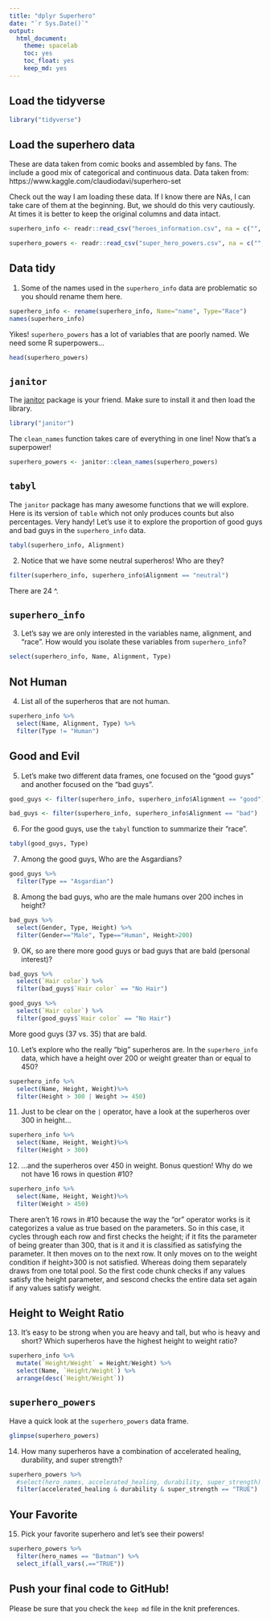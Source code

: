 ```yaml
---
title: "dplyr Superhero"
date: "`r Sys.Date()`"
output:
  html_document: 
    theme: spacelab
    toc: yes
    toc_float: yes
    keep_md: yes
---
```


## Load the tidyverse
```r
library("tidyverse")
```

## Load the superhero data
These are data taken from comic books and assembled by fans. The include a good mix of categorical and continuous data.  Data taken from: https://www.kaggle.com/claudiodavi/superhero-set  

Check out the way I am loading these data. If I know there are NAs, I can take care of them at the beginning. But, we should do this very cautiously. At times it is better to keep the original columns and data intact.  
```r
superhero_info <- readr::read_csv("heroes_information.csv", na = c("", "-99", "-"))
```

```r
superhero_powers <- readr::read_csv("super_hero_powers.csv", na = c("", "-99", "-"))
```

## Data tidy
1. Some of the names used in the `superhero_info` data are problematic so you should rename them here.  
```r
superhero_info <- rename(superhero_info, Name="name", Type="Race")
names(superhero_info)
```

Yikes! `superhero_powers` has a lot of variables that are poorly named. We need some R superpowers...
```r
head(superhero_powers)
```

## `janitor`
The [janitor](https://garthtarr.github.io/meatR/janitor.html) package is your friend. Make sure to install it and then load the library.  
```r
library("janitor")
```

The `clean_names` function takes care of everything in one line! Now that's a superpower!
```r
superhero_powers <- janitor::clean_names(superhero_powers)
```

## `tabyl`
The `janitor` package has many awesome functions that we will explore. Here is its version of `table` which not only produces counts but also percentages. Very handy! Let's use it to explore the proportion of good guys and bad guys in the `superhero_info` data.  

```r
tabyl(superhero_info, Alignment)
```

2. Notice that we have some neutral superheros! Who are they?
```r
filter(superhero_info, superhero_info$Alignment == "neutral")
```
There are 24 ^.


## `superhero_info`
3. Let's say we are only interested in the variables name, alignment, and "race". How would you isolate these variables from `superhero_info`?
```r
select(superhero_info, Name, Alignment, Type)
```

## Not Human
4. List all of the superheros that are not human.
```r
superhero_info %>%
  select(Name, Alignment, Type) %>%
  filter(Type != "Human")
```

## Good and Evil
5. Let's make two different data frames, one focused on the "good guys" and another focused on the "bad guys".
```r
good_guys <- filter(superhero_info, superhero_info$Alignment == "good")

```

```r
bad_guys <- filter(superhero_info, superhero_info$Alignment == "bad")

```

6. For the good guys, use the `tabyl` function to summarize their "race".
```r
tabyl(good_guys, Type)
```

7. Among the good guys, Who are the Asgardians?
```r
good_guys %>%
  filter(Type == "Asgardian")
```

8. Among the bad guys, who are the male humans over 200 inches in height?
```r
bad_guys %>%
  select(Gender, Type, Height) %>%
  filter(Gender=="Male", Type=="Human", Height>200)
```

9. OK, so are there more good guys or bad guys that are bald (personal interest)?
```r
bad_guys %>% 
  select(`Hair color`) %>%
  filter(bad_guys$`Hair color` == "No Hair")

good_guys %>% 
  select(`Hair color`) %>%
  filter(good_guys$`Hair color` == "No Hair")
```
More good guys (37 vs. 35) that are bald.


10. Let's explore who the really "big" superheros are. In the `superhero_info` data, which have a height over 200 or weight greater than or equal to 450?
```r
superhero_info %>%
  select(Name, Height, Weight)%>%
  filter(Height > 300 | Weight >= 450)
```

11. Just to be clear on the `|` operator,  have a look at the superheros over 300 in height...
```r
superhero_info %>%
  select(Name, Height, Weight)%>%
  filter(Height > 300)
```

12. ...and the superheros over 450 in weight. Bonus question! Why do we not have 16 rows in question #10?
```r
superhero_info %>%
  select(Name, Height, Weight)%>%
  filter(Weight > 450)
```
There aren't 16 rows in #10 because the way the "or" operator works is it categorizes a value as true based on the parameters. So in this case, it cycles through each row and first checks the height; if it fits the parameter of being greater than 300, that is it and it is classified as satisfying the parameter. It then moves on to the next row. It only moves on to the weight condition if height>300 is not satisfied. Whereas doing them separately draws from one total pool. So the first code chunk checks if any values satisfy the height parameter, and sescond checks the entire data set again if any values satisfy weight. 

## Height to Weight Ratio
13. It's easy to be strong when you are heavy and tall, but who is heavy and short? Which superheros have the highest height to weight ratio?
```r
superhero_info %>%
  mutate(`Height/Weight` = Height/Weight) %>%
  select(Name, `Height/Weight`) %>%
  arrange(desc(`Height/Weight`))
```

## `superhero_powers`
Have a quick look at the `superhero_powers` data frame.  
```r
glimpse(superhero_powers)
```

14. How many superheros have a combination of accelerated healing, durability, and super strength?
```r
superhero_powers %>%
  #select(hero_names, accelerated_healing, durability, super_strength) %>%
  filter(accelerated_healing & durability & super_strength == "TRUE")
```

## Your Favorite
15. Pick your favorite superhero and let's see their powers!
```r
superhero_powers %>%
  filter(hero_names == "Batman") %>%
  select_if(all_vars(.=="TRUE"))
```

## Push your final code to GitHub!
Please be sure that you check the `keep md` file in the knit preferences.   